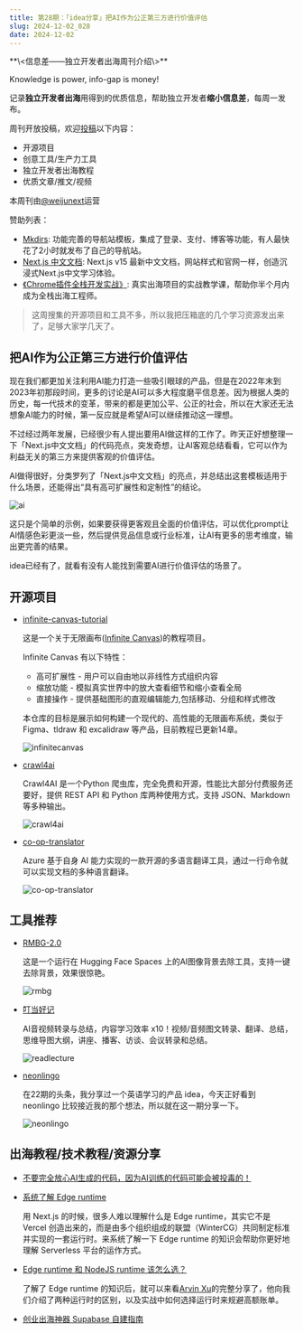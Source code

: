 ```yaml
---
title: 第28期：「idea分享」把AI作为公正第三方进行价值评估
slug: 2024-12-02_028
date: 2024-12-02
---
```


<Aside showSponsor={0}>
**\<信息差——独立开发者出海周刊介绍\>**

Knowledge is power, info-gap is money!

记录**独立开发者出海**用得到的优质信息，帮助独立开发者**缩小信息差**，每周一发布。

周刊开放投稿，欢迎[投稿](https://github.com/weijunext/gapis.money/issues)以下内容：
- 开源项目
- 创意工具/生产力工具
- 独立开发者出海教程
- 优质文章/推文/视频

本周刊由[@weijunext](https://x.com/intent/follow?screen_name=weijunext)运营


赞助列表：
- [Mkdirs](https://mkdirs.com?via=share/): 功能完善的导航站模板，集成了登录、支付、博客等功能，有人最快花了2小时就发布了自己的导航站。
- [Next.js 中文文档](https://nextjscn.org/docs?utm_source=gapis.money): Next.js v15 最新中文文档，网站样式和官网一样，创造沉浸式Next.js中文学习体验。
- [《Chrome插件全栈开发实战》](https://ship.weijunext.com/): 真实出海项目的实战教学课，帮助你半个月内成为全栈出海工程师。
</Aside>

> 这周搜集的开源项目和工具不多，所以我把压箱底的几个学习资源发出来了，足够大家学几天了。

## 把AI作为公正第三方进行价值评估

现在我们都更加关注利用AI能力打造一些吸引眼球的产品，但是在2022年末到2023年初那段时间，更多的讨论是AI可以多大程度磨平信息差。因为根据人类的历史，每一代技术的变革，带来的都是更加公平、公正的社会，所以在大家还无法想象AI能力的时候，第一反应就是希望AI可以继续推动这一理想。

不过经过两年发展，已经很少有人提出要用AI做这样的工作了。昨天正好想整理一下「Next.js中文文档」的代码亮点，突发奇想，让AI客观总结看看，它可以作为利益无关的第三方来提供客观的价值评估。

AI做得很好，分类罗列了「Next.js中文文档」的亮点，并总结出这套模板适用于什么场景，还能得出“具有高可扩展性和定制性”的结论。

![ai](/assets/028/ai.webp)

这只是个简单的示例，如果要获得更客观且全面的价值评估，可以优化prompt让AI情感色彩更淡一些，然后提供竞品信息或行业标准，让AI有更多的思考维度，输出更完善的结果。

idea已经有了，就看有没有人能找到需要AI进行价值评估的场景了。

## 开源项目

- [infinite-canvas-tutorial](https://github.com/xiaoiver/infinite-canvas-tutorial)

  这是一个关于无限画布([Infinite Canvas](https://infinitecanvas.tools/))的教程项目。

  Infinite Canvas 有以下特性：
  - 高可扩展性 - 用户可以自由地以非线性方式组织内容
  - 缩放功能 - 模拟真实世界中的放大查看细节和缩小查看全局
  - 直接操作 - 提供基础图形的直观编辑能力,包括移动、分组和样式修改

  本仓库的目标是展示如何构建一个现代的、高性能的无限画布系统，类似于 Figma、tldraw 和 excalidraw 等产品，目前教程已更新14章。

  ![infinitecanvas](/assets/028/infinitecanvas.webp)

- [crawl4ai](https://github.com/unclecode/crawl4ai)

  Crawl4AI 是一个Python 爬虫库，完全免费和开源，性能比大部分付费服务还要好，提供 REST API 和 Python 库两种使用方式，支持 JSON、Markdown 等多种输出。

  ![crawl4ai](/assets/028/crawl4ai.webp)

- [co-op-translator](https://github.com/Azure/co-op-translator)

  Azure 基于自身 AI 能力实现的一款开源的多语言翻译工具，通过一行命令就可以实现文档的多种语言翻译。

  ![co-op-translator](/assets/028/co-op-translator.webp)


## 工具推荐

- [RMBG-2.0](https://huggingface.co/spaces/briaai/BRIA-RMBG-2.0)

  这是一个运行在 Hugging Face Spaces 上的AI图像背景去除工具，支持一键去除背景，效果很惊艳。

  ![rmbg](/assets/028/bria-rmbg.webp)

- [叮当好记](https://readlecture.cn/)

  AI音视频转录与总结，内容学习效率 x10！视频/音频图文转录、翻译、总结，思维导图大纲，讲座、播客、访谈、会议转录和总结。

  ![readlecture](/assets/028/readlecture.webp)

- [neonlingo](https://www.neonlingo.com/)

  在22期的头条，我分享过一个英语学习的产品 idea，今天正好看到 neonlingo 比较接近我的那个想法，所以就在这一期分享一下。

  ![neonlingo](/assets/028/neonlingo.webp)


## 出海教程/技术教程/资源分享

- [不要完全放心AI生成的代码，因为AI训练的代码可能会被投毒的！](https://x.com/dotey/status/1859772954260754828)

- [系统了解 Edge runtime](https://edge-runtime.vercel.app/)

  用 Next.js 的时候，很多人难以理解什么是 Edge runtime，其实它不是 Vercel 创造出来的，而是由多个组织组成的联盟（WinterCG）共同制定标准并实现的一套运行时。来系统了解一下 Edge runtime 的知识会帮助你更好地理解 Serverless 平台的运作方式。

- [Edge runtime 和 NodeJS runtime 该怎么选？](https://x.com/arvin17x/status/1839590540830269757)

  了解了 Edge runtime 的知识后，就可以来看[Arvin Xu](https://x.com/arvin17x)的完整分享了，他向我们介绍了两种运行时的区别，以及实战中如何选择运行时来规避高额账单。

- [创业出海神器 Supabase 自建指南](https://mp.weixin.qq.com/s/HJDfcSC8XFL_PkDlxHbqRQ)